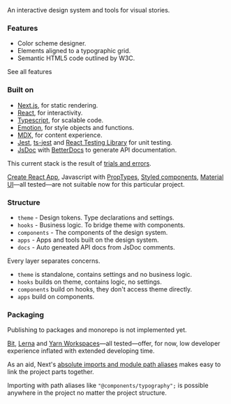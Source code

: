 
An interactive design system and tools for visual stories.

### Features

- Color scheme designer.
- Elements aligned to a typographic grid.
- Semantic HTML5 code outlined by W3C.

<Link href="/features" title="See all features">
  See all features
</Link>

### Built on

- [Next.js](https://nextjsd.org), for static rendering.
- [React](https://reactjs.org/), for interactivity.
- [Typescript](https://www.typescriptlang.org/), for scalable code.
- [Emotion](https://emotion.sh/), for style objects and functions.
- [MDX](https://github.com/vercel/next.js/tree/canary/packages/next-mdx), for content experience.
- [Jest](https://jestjs.io/en/), [ts-jest](https://kulshekhar.github.io/ts-jest/) and [React Testing Library](https://testing-library.com/docs/react-testing-library/intro) for unit testing.
- [JsDoc](https://jsdoc.app/) with [BetterDocs](https://github.com/SoftwareBrothers/better-docs) to generate API documentation.

This current stack is the result of [trials and errors](https://github.com/osequi/test-fw).

[Create React App](https://create-react-app.dev/), Javascript with [PropTypes](https://reactjs.org/docs/typechecking-with-proptypes.html), [Styled components](https://styled-components.com/), [Material UI](https://styled-components.com/)&mdash;all tested&mdash;are not suitable now for this particular project.

### Structure

- `theme` - Design tokens. Type declarations and settings.
- `hooks` - Business logic. To bridge theme with components.
- `components` - The components of the design system.
- `apps` - Apps and tools built on the design system.
- `docs` - Auto geneated API docs from JsDoc comments.

Every layer separates concerns.

- `theme` is standalone, contains settings and no business logic.
- `hooks` builds on theme, contains logic, no settings.
- `components` build on hooks, they don't access theme directly.
- `apps` build on components.

### Packaging

Publishing to packages and monorepo is not implemented yet.

[Bit](https://bit.dev/), [Lerna](https://lerna.js.org/) and [Yarn Workspaces](https://classic.yarnpkg.com/en/docs/workspaces/)&mdash;all tested&mdash;offer, for now, low developer experience inflated with extended developing time.

As an aid, Next's [absolute imports and module path aliases](https://nextjs.org/docs/advanced-features/module-path-aliases) makes easy to link the project parts together.

Importing with path aliases like `"@components/typography";` is possible anywhere in the project no matter the project structure.
